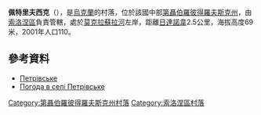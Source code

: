 {{coord|48|14|8|N|34|42|34|E|scale:30000_region:UA|display=title}}

'''佩特里夫西克'''（{{lang-uk|Петрівське}}），是[[烏克蘭|烏克蘭]]的村落，位於該國中部[[第聶伯羅彼得羅夫斯克州|第聶伯羅彼得羅夫斯克州]]，由[[索洛涅區|索洛涅區]]負責管轄，處於[[莫克拉蘇拉河|莫克拉蘇拉河]]左岸，距離[[日達諾韋|日達諾韋]]2.5公里，海拔高度69米，2001年人口110。

==參考資料==
*[http://gska2.rada.gov.ua/pls/z7502/A005?rdat1=06.12.2007&rf7571=6495 Петрівське]{{dead link|date=2017年11月 |bot=InternetArchiveBot |fix-attempted=yes }}
* [http://weather.in.ua/ua/dnepropetrovskaja/20216 Погода в селі Петрівське] {{Wayback|url=http://weather.in.ua/ua/dnepropetrovskaja/20216 |date=20160607114112 }}

{{DEFAULTSORT:Петрівське}}
[[Category:第聶伯羅彼得羅夫斯克州村落|Category:第聶伯羅彼得羅夫斯克州村落]]
[[Category:索洛涅區村落|Category:索洛涅區村落]]


{{Dnipropetrovsk-geo-stub}}